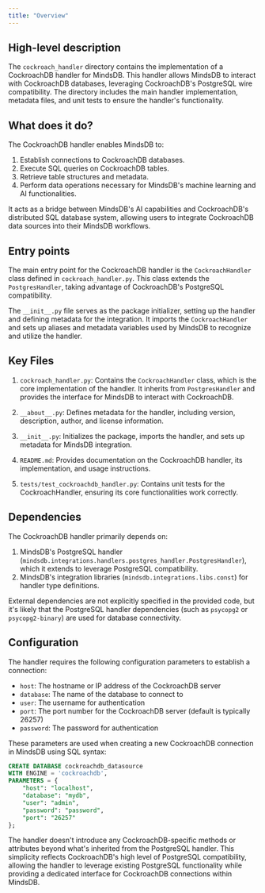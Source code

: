 ```yaml
---
title: "Overview"
---
```


## High-level description
The `cockroach_handler` directory contains the implementation of a CockroachDB handler for MindsDB. This handler allows MindsDB to interact with CockroachDB databases, leveraging CockroachDB's PostgreSQL wire compatibility. The directory includes the main handler implementation, metadata files, and unit tests to ensure the handler's functionality.

## What does it do?
The CockroachDB handler enables MindsDB to:
1. Establish connections to CockroachDB databases.
2. Execute SQL queries on CockroachDB tables.
3. Retrieve table structures and metadata.
4. Perform data operations necessary for MindsDB's machine learning and AI functionalities.

It acts as a bridge between MindsDB's AI capabilities and CockroachDB's distributed SQL database system, allowing users to integrate CockroachDB data sources into their MindsDB workflows.

## Entry points
The main entry point for the CockroachDB handler is the `CockroachHandler` class defined in `cockroach_handler.py`. This class extends the `PostgresHandler`, taking advantage of CockroachDB's PostgreSQL compatibility.

The `__init__.py` file serves as the package initializer, setting up the handler and defining metadata for the integration. It imports the `CockroachHandler` and sets up aliases and metadata variables used by MindsDB to recognize and utilize the handler.

## Key Files
1. `cockroach_handler.py`: Contains the `CockroachHandler` class, which is the core implementation of the handler. It inherits from `PostgresHandler` and provides the interface for MindsDB to interact with CockroachDB.

2. `__about__.py`: Defines metadata for the handler, including version, description, author, and license information.

3. `__init__.py`: Initializes the package, imports the handler, and sets up metadata for MindsDB integration.

4. `README.md`: Provides documentation on the CockroachDB handler, its implementation, and usage instructions.

5. `tests/test_cockroachdb_handler.py`: Contains unit tests for the CockroachHandler, ensuring its core functionalities work correctly.

## Dependencies
The CockroachDB handler primarily depends on:
1. MindsDB's PostgreSQL handler (`mindsdb.integrations.handlers.postgres_handler.PostgresHandler`), which it extends to leverage PostgreSQL compatibility.
2. MindsDB's integration libraries (`mindsdb.integrations.libs.const`) for handler type definitions.

External dependencies are not explicitly specified in the provided code, but it's likely that the PostgreSQL handler dependencies (such as `psycopg2` or `psycopg2-binary`) are used for database connectivity.

## Configuration
The handler requires the following configuration parameters to establish a connection:
- `host`: The hostname or IP address of the CockroachDB server
- `database`: The name of the database to connect to
- `user`: The username for authentication
- `port`: The port number for the CockroachDB server (default is typically 26257)
- `password`: The password for authentication

These parameters are used when creating a new CockroachDB connection in MindsDB using SQL syntax:

```sql
CREATE DATABASE cockroachdb_datasource
WITH ENGINE = 'cockroachdb',
PARAMETERS = {
    "host": "localhost",
    "database": "mydb",
    "user": "admin",
    "password": "password",
    "port": "26257"
};
```

The handler doesn't introduce any CockroachDB-specific methods or attributes beyond what's inherited from the PostgreSQL handler. This simplicity reflects CockroachDB's high level of PostgreSQL compatibility, allowing the handler to leverage existing PostgreSQL functionality while providing a dedicated interface for CockroachDB connections within MindsDB.